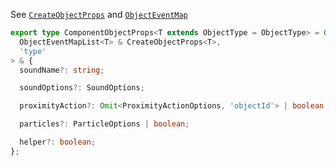 See [`CreateObjectProps`](/sdk/types/CreateObjectProps) and [`ObjectEventMap`](/sdk/types/ObjectEventMap)

```ts
export type ComponentObjectProps<T extends ObjectType = ObjectType> = Omit<
  ObjectEventMapList<T> & CreateObjectProps<T>,
  'type'
> & {
  soundName?: string;

  soundOptions?: SoundOptions;

  proximityAction?: Omit<ProximityActionOptions, 'objectId'> | boolean;

  particles?: ParticleOptions | boolean;

  helper?: boolean;
};
```
